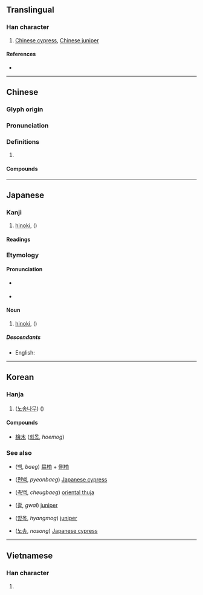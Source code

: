 {{also|栝|桧}}
{{character info/new}}
==Translingual==

===Han character===
{{Han char|rn=75|rad=木|as=13|sn=17|four=48966|canj=DOMA|ids=⿰木會}}

# [[Chinese cypress]], [[Chinese juniper]]

====References====
* {{Han ref|kx=0557.110|dkj=15676|dj=0946.180|hdz=21303.040|uh=6A9C|ud=27292|bh=C0CC|bd=49356}}

----

==Chinese==
{{zh-forms|s=桧}}

===Glyph origin===
{{Han etym}}

===Pronunciation===
{{zh-pron
|m=guì,kuài,huì
|c=kui2
|mn=kòe
|mc=y
|oc=y
|ma=
|cat=pn
}}

===Definitions===
{{zh-hanzi}}

# {{rfdef|lang=zh}}

====Compounds====
{{zh-der|檜柏|檜木|紅檜}}

----

==Japanese==

===Kanji===
{{ja-kanji|grade=|rs=木13|shin=桧}}

# [[hinoki]], {{vern|Japanese cypress}} ({{taxlink|Chamaecyparis obtusa|species|ver=180619}})

====Readings====
{{ja-readings
|goon=け
|kanon=かい
|kun=ひのき-, ひ-
}}

===Etymology===
{{compound|lang=ja|ひ|t1=Japanese cypress|pos1=from {{etyl|ojp|ja|sort=ひのき}} {{IPAchar|/hi<sub>1</sub>/}} which is homophonous with {{IPAchar|/hi<sub>1</sub>/}} (“sun”)|の|pos2=genitive case marker|き|t3=tree}}

====Pronunciation====
{{ja-pron|ひのき|acc=1|dev=3}}
* {{a|Osaka}} {{ja-accent-common|a|ひ|のき}}
* {{a|{{w|Late Middle Japanese}}}} {{IPAchar|/ɸinoki/}}

====Noun====
{{ja-noun|ひのき}}

# [[hinoki]], {{vern|Japanese cypress}} ({{taxlink|Chamaecyparis obtusa|species|ver=180619}})

=====Descendants=====
* English: {{l|en|hinoki}}

----

==Korean==

===Hanja===
{{ko-hanja|hangeul=[[회]], [[괄]]|eumhun=|rv=hoe, gwal|mr=hoe, kwal|y=hoy, kwal}}

# ([[노송]][[나무]]) {{vern|Japanese cypress}} ({{taxlink|Chamaecyparis obtusa|species|ver=18061`9}})

====Compounds====
* [[檜木]] ([[회목]], ''hoemog'') {{vern|Japanese cypress}}

===See also===
{{top2}}
* {{l|ko|柏}} ([[백]], ''baeg'') [[扁柏]] + [[側柏]]
* {{l|ko|扁柏}} ([[편백]], ''pyeonbaeg'') [[Japanese cypress]]
* {{l|ko|側柏}} ([[측백]], ''cheugbaeg'') [[oriental thuja]]
{{mid2}}
* {{l|ko|栝}} ([[괄]], ''gwal'') [[juniper]]
* {{l|ko|香木}} ([[향목]], ''hyangmog'') [[juniper]]
* {{l|ko|老松}} ([[노송]], ''nosong'') [[Japanese cypress]]
{{bottom}}

----

==Vietnamese==

===Han character===
{{vi-readings|rs=木13|hanviet=cối}}

# {{defn|lang=vi|sort=木13}}